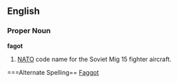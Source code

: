 ==English==
===Proper Noun===
'''fagot'''
# [[NATO]] code name for the Soviet Mig 15 fighter aircraft.

===Alternate Spelling==
[[Faggot]]

<P>{{wikipedia}}